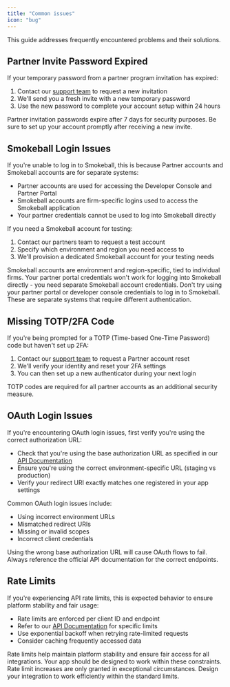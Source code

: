 ```yaml
---
title: "Common issues"
icon: "bug"
---
```


This guide addresses frequently encountered problems and their solutions.

## Partner Invite Password Expired

If your temporary password from a partner program invitation has expired:

1. Contact our [support team](https://support.smokeball.com) to request a new invitation
2. We'll send you a fresh invite with a new temporary password
3. Use the new password to complete your account setup within 24 hours

<Note>
Partner invitation passwords expire after 7 days for security purposes. Be sure to set up your account promptly after receiving a new invite.
</Note>

## Smokeball Login Issues
If you're unable to log in to Smokeball, this is because  Partner accounts and Smokeball accounts are for separate systems:

- Partner accounts are used for accessing the Developer Console and Partner Portal
- Smokeball accounts are firm-specific logins used to access the Smokeball application
- Your partner credentials cannot be used to log into Smokeball directly

If you need a Smokeball account for testing:

1. Contact our partners team to request a test account
2. Specify which environment and region you need access to
3. We'll provision a dedicated Smokeball account for your testing needs

<Note>
Smokeball accounts are environment and region-specific, tied to individual firms. Your partner portal credentials won't work for logging into Smokeball directly - you need separate Smokeball account credentials.
</Note>

<Warning>
Don't try using your partner portal or developer console credentials to log in to Smokeball. These are separate systems that require different authentication.
</Warning>

## Missing TOTP/2FA Code

If you're being prompted for a TOTP (Time-based One-Time Password) code but haven't set up 2FA:

1. Contact our [support team](https://support.smokeball.com) to request a Partner account reset
2. We'll verify your identity and reset your 2FA settings
3. You can then set up a new authenticator during your next login

<Note>
TOTP codes are required for all partner accounts as an additional security measure.
</Note>

## OAuth Login Issues
If you're encountering OAuth login issues, first verify you're using the correct authorization URL:

- Check that you're using the base authorization URL as specified in our [API Documentation](/docs/api-docs/1e13a13124aee-introduction)
- Ensure you're using the correct environment-specific URL (staging vs production)
- Verify your redirect URI exactly matches one registered in your app settings

Common OAuth login issues include:

- Using incorrect environment URLs
- Mismatched redirect URIs 
- Missing or invalid scopes
- Incorrect client credentials

<Warning>
Using the wrong base authorization URL will cause OAuth flows to fail. Always reference the official API documentation for the correct endpoints.
</Warning>

## Rate Limits
If you're experiencing API rate limits, this is expected behavior to ensure platform stability and fair usage:

- Rate limits are enforced per client ID and endpoint
- Refer to our [API Documentation](/docs/api-docs/1e13a13124aee-introduction) for specific limits
- Use exponential backoff when retrying rate-limited requests
- Consider caching frequently accessed data

<Note>
Rate limits help maintain platform stability and ensure fair access for all integrations. Your app should be designed to work within these constraints.
</Note>

<Warning>
Rate limit increases are only granted in exceptional circumstances. Design your integration to work efficiently within the standard limits.
</Warning>
